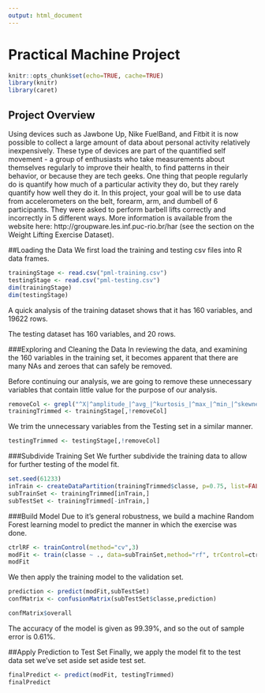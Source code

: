 ---
output: html_document
---
# Practical Machine Project
```{r setup, include=FALSE}
knitr::opts_chunk$set(echo=TRUE, cache=TRUE)  
library(knitr)
library(caret)
```

## Project Overview
Using devices such as Jawbone Up, Nike FuelBand, and Fitbit it is now possible to collect a large amount of data about personal activity relatively inexpensively. These type of devices are part of the quantified self movement - a group of enthusiasts who take measurements about themselves regularly to improve their health, to find patterns in their behavior, or because they are tech geeks. One thing that people regularly do is quantify how much of a particular activity they do, but they rarely quantify how well they do it. In this project, your goal will be to use data from accelerometers on the belt, forearm, arm, and dumbell of 6 participants. They were asked to perform barbell lifts correctly and incorrectly in 5 different ways. More information is available from the website here: http://groupware.les.inf.puc-rio.br/har (see the section on the Weight Lifting Exercise Dataset).


##Loading the Data 
We first load the training and testing csv files into R data frames.

```{r load data}
trainingStage <- read.csv("pml-training.csv")
testingStage <- read.csv("pml-testing.csv")
dim(trainingStage)
dim(testingStage)
```

A quick analysis of the training dataset shows that it has 160 variables, and 19622 rows.

The testing dataset has 160 variables, and 20 rows.

###Exploring and Cleaning the Data 
In reviewing the data, and examining the 160 variables in the training set, it becomes apparent that there are many NAs and zeroes that can safely be removed.

Before continuing our analysis, we are going to remove these unnecessary variables that contain little value for the purpose of our analysis.


```{r remove unnecessary variables Training}
removeCol <- grepl("^X|^amplitude_|^avg_|^kurtosis_|^max_|^min_|^skewness_|^stddev_|^var_|timestamp|window", names(trainingStage))
trainingTrimmed <- trainingStage[,!removeCol]
```

We trim the unnecessary variables from the Testing set in a similar manner.

```{r remove unnecessary variables Testing}
testingTrimmed <- testingStage[,!removeCol]
```


###Subdivide Training Set
We further subdivide the training data to allow for further testing of the model fit.

```{r split training data set}
set.seed(61233)
inTrain <- createDataPartition(trainingTrimmed$classe, p=0.75, list=FALSE)
subTrainSet <- trainingTrimmed[inTrain,]
subTestSet <- trainingTrimmed[-inTrain,]
```

###Build Model
Due to it's general robustness, we build a machine Random Forest learning model to predict the manner in which the exercise was done.  

```{r model build}
ctrlRF <- trainControl(method="cv",3)
modFit <- train(classe ~ ., data=subTrainSet,method="rf", trControl=ctrlRF, ntree=100)
modFit
```

We then apply the training model to the validation set.
```{r model predict}
prediction <- predict(modFit,subTestSet)
confMatrix <- confusionMatrix(subTestSet$classe,prediction)
```
```{r show prediction results}
confMatrix$overall
```

The accuracy of the model is given as 99.39%, and so the out of sample error is 0.61%.

##Apply Prediction to Test Set
Finally, we apply the model fit to the test data set we've set aside
set aside test set.
```{r predict }
finalPredict <- predict(modFit, testingTrimmed)
finalPredict
```

